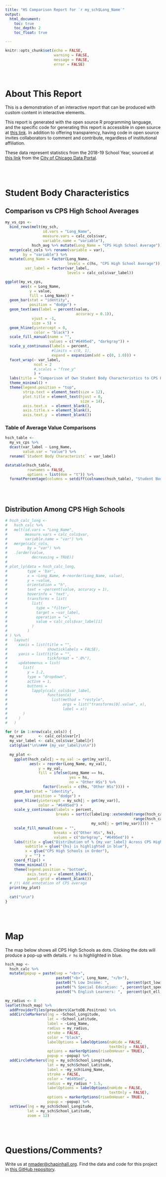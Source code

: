 ```yaml
---
title: "HS Comparison Report for `r my_sch$Long_Name`"
output:
  html_document:
    toc: true
    toc_depth: 2
    toc_float: true

---
```


```r
knitr::opts_chunk$set(echo = FALSE,
                      warning = FALSE,
                      message = FALSE,
                      error = FALSE)
```

<br>

# About This Report

This is a demonstration of an interactive report that can be produced with custom content in  interactive elements.

This report is generated with the open source R programming language, and the specific code for generating this report is accessible in open source at [this link](https://github.com/chapinhall/sch-dash-demo). In addition to offering transparency, having code in open source invites collaborators to comment and contribute, regardless of institutional affiliation.

These data represent statistics from the 2018-19 School Year, sourced at [this link](https://data.cityofchicago.org/Education/Chicago-Public-Schools-School-Profile-Information-/kh4r-387c) from the [City of Chicago Data Portal](https://data.cityofchicago.org/).

<!-- /!\ Also mention the data source, here and in the readme -->

<br>
<br>

# Student Body Characteristics

## Comparison vs CPS High School Averages

```r
my_vs_cps <-
  bind_rows(melt(my_sch, 
                 id.vars = "Long_Name",
                 measure.vars = calc_cols$var,
                 variable.name = "variable"),
            hsch_avg %>% mutate(Long_Name = "CPS High School Average")) %>% 
  merge(calc_cols %>% rename(variable = var),
        by = "variable") %>% 
  mutate(Long_Name = factor(Long_Name, 
                            levels = c(hs, "CPS High School Average")),
         var_label = factor(var_label, 
                            levels = calc_cols$var_label))
```

```r
ggplot(my_vs_cps,
       aes(x = Long_Name,
           y = value,
           fill = Long_Name)) +
  geom_bar(stat = "identity",
           position = "dodge") +
  geom_text(aes(label = percent(value,
                                accuracy = 0.1)),
            vjust = -1,
            size = 5) +
  geom_hline(yintercept = 0,
             color = "black") +
  scale_fill_manual(name = "",
                    values = c("#6495ed", "darkgray")) +
  scale_y_continuous(labels = percent,
                     #limits = c(0, 1),
                     expand = expansion(add = c(0, 1.0))) +
  facet_wrap(~ var_label,
             ncol = 2
             #,scales = "free_y"
             ) +
  labs(title = "Comparison of Own Student Body Characteristics to CPS High School Average") +
  theme_minimal() +
  theme(legend.position = "top",
        strip.text = element_text(size = 12),
        plot.title = element_text(hjust = 0,
                                  size = 14),
        axis.text.x  = element_blank(),
        axis.title.x = element_blank(),
        axis.text.y  = element_blank())
```

### Table of Average Value Comparisons

```r
hsch_table <- 
  my_vs_cps %>% 
  dcast(var_label ~ Long_Name,
        value.var = "value") %>% 
  rename(`Student Body Characteristc` = var_label)

datatable(hsch_table,
          rownames = FALSE,
          options = list(dom = "t")) %>% 
  formatPercentage(columns = setdiff(colnames(hsch_table), "Student Body Characteristc"))
```


<br>
<br>

## Distribution Among CPS High Schools  {.tabset .tabset-pills .tabset-fade}

```r
# hsch_calc_long <- 
#   hsch_calc %>% 
#   melt(id.vars = "Long_Name",
#        measure.vars = calc_cols$var,
#        variable.name = "var") %>% 
#   merge(calc_cols,
#         by = "var") %>% 
#   .[order(value, 
#           decreasing = TRUE)]
# 
# plot_ly(data = hsch_calc_long,
#         type = 'bar',
#         x = ~Long_Name, #~reorder(Long_Name, value),
#         y = ~value,
#         orientation = "h",
#         text = ~percent(value, accuracy = 1),
#         hoverinfo = 'text',
#         transforms = list(
#           list(
#             type = "filter",
#             target = ~var_label,
#             operation = "=",
#             value = calc_cols$var_label[1]
#           )
#         )
# ) %>% 
#   layout(
#     xaxis = list(title = "",
#                  showticklabels = FALSE),
#     yaxis = list(title = "",
#                  tickformat = ".0%"),
#     updatemenus = list(
#       list(
#         y = 1.2,
#         type = "dropdown",
#         active = 1,
#         buttons = 
#           lapply(calc_cols$var_label, 
#                  function(x) 
#                    list(method = "restyle",
#                         args = list("transforms[0].value", x),
#                         label = x))
#       )
#     )
#   )
```


```r
for (r in 1:nrow(calc_cols)) {
  my_var       <- calc_cols$var[r]
  my_var_label <- calc_cols$var_label[r]
  cat(glue("\n\n### {my_var_label}\n\n"))
  
  my_plot <- 
    ggplot(hsch_calc[j = my_val := get(my_var)],
           aes(x = reorder(Long_Name, my_val),
               y = my_val,
               fill = ifelse(Long_Name == hs,
                             yes = hs,
                             no = "Other HSs") %>% 
                 factor(levels = c(hs, "Other HSs")))) +
    geom_bar(stat = "identity",
             position = "dodge") +
    geom_hline(yintercept = my_sch[j = get(my_var)],
               color = "#6495ed") +
    scale_y_continuous(labels = percent,
                       breaks = sort(c(labeling::extended(range(hsch_calc$my_val, na.rm = TRUE)[1],
                                                          range(hsch_calc$my_val, na.rm = TRUE)[2], m = 5),
                                       my_sch[j = get(my_var)]))) +
    scale_fill_manual(name = "",
                      breaks = c("Other HSs", hs),
                      values = c("darkgray", "#6495ed")) +
    labs(title = glue("Distribution of % {my_var_label} Across CPS High Schools"),
         subtitle = glue("{hs} is highlighted in blue"),
         x = glue("CPS High Schools in Order"),
         y = "") +
    coord_flip() +
    theme_minimal() +
    theme(legend.position = "bottom",
          axis.text.y = element_blank(),
          panel.grid = element_blank())
  # /!\ Add annotation of CPS average
  print(my_plot)
    
  cat("\n\n")
}
```

<br>
<br>

# Map

The map below shows all CPS High Schools as dots. Clicking the dots will produce a pop-up with details. `r hs` is highlighted in blue.

<!-- To dos: 
2. add a crosstalk feature to select down by a given feature. See e.g. https://plotly-r.com/client-side-linking.html
3. build a layer selection, perhaps mutually exclusive, by color of relevant value -- https://stackoverflow.com/questions/50641092/r-leaflet-map-change-legends-based-on-selected-layer-group
-->

```r
hsch_map <- 
  hsch_calc %>% 
  mutate(popup = paste(sep = "<br>",
                       paste0("<b>", Long_Name, "</b>"),
                       paste0("% Low Income: ",        percent(pct_lowinc, accuracy = 1)),
                       paste0("% Special Education: ", percent(pct_sped,   accuracy = 1)),
                       paste0("% English Learners: ",  percent(pct_ell,    accuracy = 1))))
```


```r
my_radius <- 8
leaflet(hsch_map) %>% 
  addProviderTiles(providers$CartoDB.Positron) %>% 
  addCircleMarkers(lng = ~School_Longitude, 
                   lat = ~School_Latitude,
                   label = ~Long_Name,
                   radius = my_radius,
                   stroke = FALSE,
                   color = "black",
                   labelOptions = labelOptions(noHide = FALSE, 
                                               textOnly = FALSE),
                   options = markerOptions(riseOnHover = TRUE),
                   popup = ~popup) %>% 
  addCircleMarkers(lng = my_sch$School_Longitude, 
                   lat = my_sch$School_Latitude,
                   label = ~my_sch$Long_Name,
                   stroke = FALSE,
                   color = "#6495ed",
                   radius = my_radius * 1.5,
                   labelOptions = labelOptions(noHide = FALSE, 
                                               textOnly = FALSE),
                   options = markerOptions(riseOnHover = TRUE),
                   popup = ~popup) %>% 
  setView(lng = my_sch$School_Longitude,
          lat = my_sch$School_Latitude,
          zoom = 12)
```

<br>
<br>

# Questions/Comments?

Write us at [nmader@chapinhall.org](mailto:nmader@chapinhall.org). Find the data and code for this project in [this GitHub repository](https://github.com/chapinhall/sch-dash-demo).
